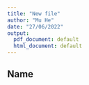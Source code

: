 ```yaml
---
title: "New file"
author: "Mu He"
date: "27/06/2022"
output:
  pdf_document: default
  html_document: default
---
```


## Name